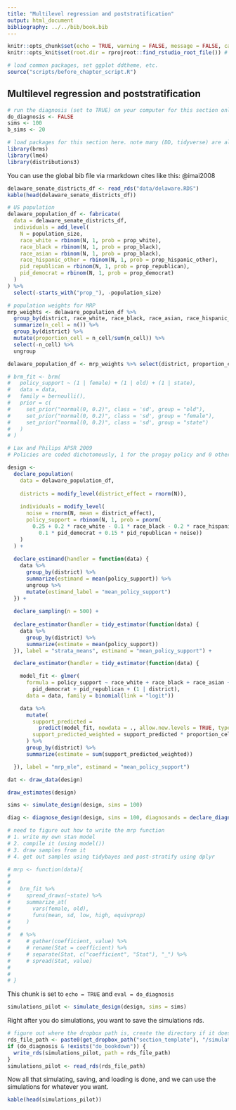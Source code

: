 ```yaml
---
title: "Multilevel regression and poststratification"
output: html_document
bibliography: ../../bib/book.bib 
---
```


<!-- note do_bookdown is set in index.rmd, so we know if you're running just this .Rmd or compiling the book-->
```r
knitr::opts_chunk$set(echo = TRUE, warning = FALSE, message = FALSE, cache = FALSE)
knitr::opts_knit$set(root.dir = rprojroot::find_rstudio_root_file()) # files are all relative to RStudio project home
```

```r
# load common packages, set ggplot ddtheme, etc.
source("scripts/before_chapter_script.R")
```

<!-- start post here, do not edit above -->

## Multilevel regression and poststratification

<!-- make sure to rename the section title below -->

```r
# run the diagnosis (set to TRUE) on your computer for this section only before pushing to Github. no diagnosis will ever take place on github.
do_diagnosis <- FALSE
sims <- 100
b_sims <- 20
```

```r
# load packages for this section here. note many (DD, tidyverse) are already available, see scripts/package-list.R
library(brms)
library(lme4)
library(distributions3)
```

You can use the global bib file via rmarkdown cites like this: @imai2008

```r
delaware_senate_districts_df <- read_rds("data/delaware.RDS")
kable(head(delaware_senate_districts_df))
```

```r

# US population
delaware_population_df <- fabricate(
  data = delaware_senate_districts_df,
  individuals = add_level(
    N = population_size,
    race_white = rbinom(N, 1, prob = prop_white),
    race_black = rbinom(N, 1, prob = prop_black),
    race_asian = rbinom(N, 1, prob = prop_black),
    race_hispanic_other = rbinom(N, 1, prob = prop_hispanic_other),
    pid_republican = rbinom(N, 1, prob = prop_republican),
    pid_democrat = rbinom(N, 1, prob = prop_democrat)
  )
) %>% 
  select(-starts_with("prop_"), -population_size)

# population weights for MRP
mrp_weights <- delaware_population_df %>%
  group_by(district, race_white, race_black, race_asian, race_hispanic_other, pid_republican, pid_democrat) %>% 
  summarize(n_cell = n()) %>% 
  group_by(district) %>% 
  mutate(proportion_cell = n_cell/sum(n_cell)) %>% 
  select(-n_cell) %>% 
  ungroup

delaware_population_df <- mrp_weights %>% select(district, proportion_cell) %>% right_join(delaware_population_df)

# brm_fit <- brm(
#   policy_support ~ (1 | female) + (1 | old) + (1 | state),
#   data = data,
#   family = bernoulli(),
#   prior = c(
#     set_prior("normal(0, 0.2)", class = 'sd', group = "old"),
#     set_prior("normal(0, 0.2)", class = 'sd', group = "female"),
#     set_prior("normal(0, 0.2)", class = 'sd', group = "state")
#   )
# )

# Lax and Philips APSR 2009
# Policies are coded dichotomously, 1 for the progay policy and 0 otherwise: Adoption (9 states allow second-parent adoption in all jurisdictions)

design <-
  declare_population(
    data = delaware_population_df, 
    
    districts = modify_level(district_effect = rnorm(N)),
    
    individuals = modify_level(
      noise = rnorm(N, mean = district_effect),
      policy_support = rbinom(N, 1, prob = pnorm(
        0.25 + 0.2 * race_white - 0.1 * race_black - 0.2 * race_hispanic_other - 
          0.1 * pid_democrat + 0.15 * pid_republican + noise))
    )
  ) + 
  
  declare_estimand(handler = function(data) {
    data %>%
      group_by(district) %>%
      summarize(estimand = mean(policy_support)) %>%
      ungroup %>% 
      mutate(estimand_label = "mean_policy_support")
  }) +
  
  declare_sampling(n = 500) +
  
  declare_estimator(handler = tidy_estimator(function(data) {
    data %>%
      group_by(district) %>%
      summarize(estimate = mean(policy_support))
  }), label = "strata_means", estimand = "mean_policy_support") + 

  declare_estimator(handler = tidy_estimator(function(data) {

    model_fit <- glmer(
      formula = policy_support ~ race_white + race_black + race_asian + race_hispanic_other +
        pid_democrat + pid_republican + (1 | district),
      data = data, family = binomial(link = "logit"))

    data %>%
      mutate(
        support_predicted =
          predict(model_fit, newdata = ., allow.new.levels = TRUE, type = "response"),
        support_predicted_weighted = support_predicted * proportion_cell
      ) %>%
      group_by(district) %>%
      summarize(estimate = sum(support_predicted_weighted))

  }), label = "mrp_mle", estimand = "mean_policy_support")

dat <- draw_data(design)

draw_estimates(design)

sims <- simulate_design(design, sims = 100)

diag <- diagnose_design(design, sims = 100, diagnosands = declare_diagnosands(select = bias), add_grouping_variables = "state")

# need to figure out how to write the mrp function
# 1. write my own stan model
# 2. compile it (using model())
# 3. draw samples from it
# 4. get out samples using tidybayes and post-stratify using dplyr

# mrp <- function(data){
#   
# 
#   brm_fit %>%
#     spread_draws(~state) %>%
#     summarize_at(
#       vars(female, old),
#       funs(mean, sd, low, high, equivprop)
#     )
# 
#   # %>%
#     # gather(coefficient, value) %>%
#     # rename(Stat = coefficient) %>%
#     # separate(Stat, c("coefficient", "Stat"), "_") %>%
#     # spread(Stat, value)
# 
# 
# }

```


This chunk is set to `echo = TRUE` and `eval = do_diagnosis`
```r
simulations_pilot <- simulate_design(design, sims = sims)
```

Right after you do simulations, you want to save the simulations rds. 

```r
# figure out where the dropbox path is, create the directory if it doesn't exist, and name the RDS file
rds_file_path <- paste0(get_dropbox_path("section_template"), "/simulations_pilot.RDS")
if (do_diagnosis & !exists("do_bookdown")) {
  write_rds(simulations_pilot, path = rds_file_path)
}
simulations_pilot <- read_rds(rds_file_path)
```

Now all that simulating, saving, and loading is done, and we can use the simulations for whatever you want.

```r
kable(head(simulations_pilot))
```







